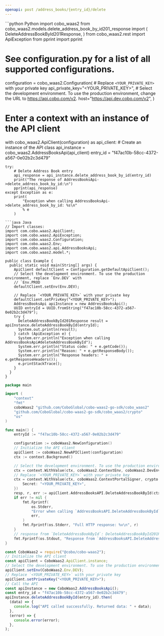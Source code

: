 ```yaml
---
openapi: post /address_books/{entry_id}/delete
---
```


<RequestExample>
```python Python
import cobo_waas2
from cobo_waas2.models.delete_address_book_by_id201_response import (
    DeleteAddressBookById201Response,
)
from cobo_waas2.rest import ApiException
from pprint import pprint

# See configuration.py for a list of all supported configurations.
configuration = cobo_waas2.Configuration(
    # Replace `<YOUR_PRIVATE_KEY>` with your private key
    api_private_key="<YOUR_PRIVATE_KEY>",
    # Select the development environment. To use the production environment, change the URL to https://api.cobo.com/v2.
    host="https://api.dev.cobo.com/v2",
)
# Enter a context with an instance of the API client
with cobo_waas2.ApiClient(configuration) as api_client:
    # Create an instance of the API class
    api_instance = cobo_waas2.AddressBooksApi(api_client)
    entry_id = "f47ac10b-58cc-4372-a567-0e02b2c3d479"

    try:
        # Delete Address Book entry
        api_response = api_instance.delete_address_book_by_id(entry_id)
        print("The response of AddressBooksApi->delete_address_book_by_id:\n")
        pprint(api_response)
    except Exception as e:
        print(
            "Exception when calling AddressBooksApi->delete_address_book_by_id: %s\n"
            % e
        )

```
```java Java
// Import classes:
import com.cobo.waas2.ApiClient;
import com.cobo.waas2.ApiException;
import com.cobo.waas2.Configuration;
import com.cobo.waas2.Env;
import com.cobo.waas2.api.AddressBooksApi;
import com.cobo.waas2.model.*;

public class Example {
  public static void main(String[] args) {
    ApiClient defaultClient = Configuration.getDefaultApiClient();
    // Select the development environment. To use the production environment, replace `Env.DEV` with
    // `Env.PROD
    defaultClient.setEnv(Env.DEV);

    // Replace `<YOUR_PRIVATE_KEY>` with your private key
    defaultClient.setPrivKey("<YOUR_PRIVATE_KEY>");
    AddressBooksApi apiInstance = new AddressBooksApi();
    UUID entryId = UUID.fromString("f47ac10b-58cc-4372-a567-0e02b2c3d479");
    try {
      DeleteAddressBookById201Response result = apiInstance.deleteAddressBookById(entryId);
      System.out.println(result);
    } catch (ApiException e) {
      System.err.println("Exception when calling AddressBooksApi#deleteAddressBookById");
      System.err.println("Status code: " + e.getCode());
      System.err.println("Reason: " + e.getResponseBody());
      System.err.println("Response headers: " + e.getResponseHeaders());
      e.printStackTrace();
    }
  }
}

```
```go Go
package main

import (
	"context"
	"fmt"
	coboWaas2 "github.com/CoboGlobal/cobo-waas2-go-sdk/cobo_waas2"
	"github.com/CoboGlobal/cobo-waas2-go-sdk/cobo_waas2/crypto"
	"os"
)

func main() {
	entryId := "f47ac10b-58cc-4372-a567-0e02b2c3d479"

	configuration := coboWaas2.NewConfiguration()
	// Initialize the API client
	apiClient := coboWaas2.NewAPIClient(configuration)
	ctx := context.Background()

	// Select the development environment. To use the production environment, replace coboWaas2.DevEnv with coboWaas2.ProdEnv
	ctx = context.WithValue(ctx, coboWaas2.ContextEnv, coboWaas2.DevEnv)
	// Replace `<YOUR_PRIVATE_KEY>` with your private key
	ctx = context.WithValue(ctx, coboWaas2.ContextPortalSigner, crypto.Ed25519Signer{
		Secret: "<YOUR_PRIVATE_KEY>",
	})
	resp, r, err := apiClient.AddressBooksAPI.DeleteAddressBookById(ctx, entryId).Execute()
	if err != nil {
		fmt.Fprintf(
			os.Stderr,
			"Error when calling `AddressBooksAPI.DeleteAddressBookById``: %v\n",
			err,
		)
		fmt.Fprintf(os.Stderr, "Full HTTP response: %v\n", r)
	}
	// response from `DeleteAddressBookById`: DeleteAddressBookById201Response
	fmt.Fprintf(os.Stdout, "Response from `AddressBooksAPI.DeleteAddressBookById`: %v\n", resp)
}

```
```javascript JavaScript
const CoboWaas2 = require("@cobo/cobo-waas2");
// Initialize the API client
const apiClient = CoboWaas2.ApiClient.instance;
// Select the development environment. To use the production environment, replace `Env.DEV` with `Env.PROD`
apiClient.setEnv(CoboWaas2.Env.DEV);
// Replace `<YOUR_PRIVATE_KEY>` with your private key
apiClient.setPrivateKey("<YOUR_PRIVATE_KEY>");
// Call the API
const apiInstance = new CoboWaas2.AddressBooksApi();
const entry_id = "f47ac10b-58cc-4372-a567-0e02b2c3d479";
apiInstance.deleteAddressBookById(entry_id).then(
  (data) => {
    console.log("API called successfully. Returned data: " + data);
  },
  (error) => {
    console.error(error);
  },
);

```
</RequestExample>
